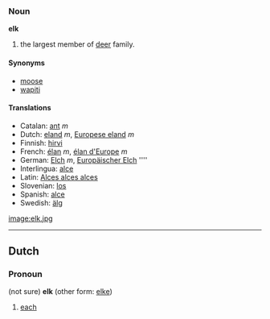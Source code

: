 === Noun ===
'''elk'''

#the largest member of [[deer]] family.

==== Synonyms ====
*[[moose]]
*[[wapiti]]

====Translations====
*Catalan: [[ant]] ''m''
*Dutch: [[eland]] ''m'', [[Europese eland]] ''m''
*Finnish: [[hirvi]]
*French: [[élan]] ''m'', [[élan d'Europe]] ''m''
*German: [[Elch]] ''m'', [[Europäischer Elch]] '''' 
*Interlingua: [[alce]]
*Latin: [[Alces alces alces]]
*Slovenian: [[los]]
*Spanish: [[alce]]
*Swedish: [[älg]]

[[image:elk.jpg]]

----
==Dutch==
===Pronoun=== (not sure)
'''elk''' (other form: [[elke]])

#[[each]]